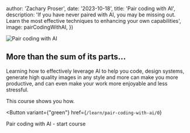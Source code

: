 

  author: 'Zachary Proser',
  date: '2023-10-18',
  title: 'Pair coding with AI', 
  description: 'If you have never paired with AI, you may be missing out. Learn the most effective techniques to enhancing your own capabilities',
  image: pairCodingWithAI,
})


<Image src={pairCodingWithAI}  alt="Pair coding with AI" />

## More than the sum of its parts... 

Learning how to effectively leverage AI to help you code, design systems, generate high quality images in any style and more 
can make you more productive, and can even make your work more enjoyable and less stressful.

This course shows you how. 

<Button 
  variant={"green"}
  href={`/learn/pair-coding-with-ai/0`}
>
Pair coding with AI - start course
</Button>

